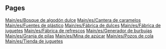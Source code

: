 
== Pages ==
[[Main/es/Bosque de algodón dulce]]
[[Main/es/Cantera de caramelos]]
[[Main/es/Fuentes de plástico]]
[[Main/es/Fábrica de dulces]]
[[Main/es/Fábrica de juguetes]]
[[Main/es/Fábrica de refrescos]]
[[Main/es/Generador de burbujas]]
[[Main/es/Granja de pilas]]
[[Main/es/Mina de azúcar]]
[[Main/es/Pozos de cola]]
[[Main/es/Tienda de juguetes]]
